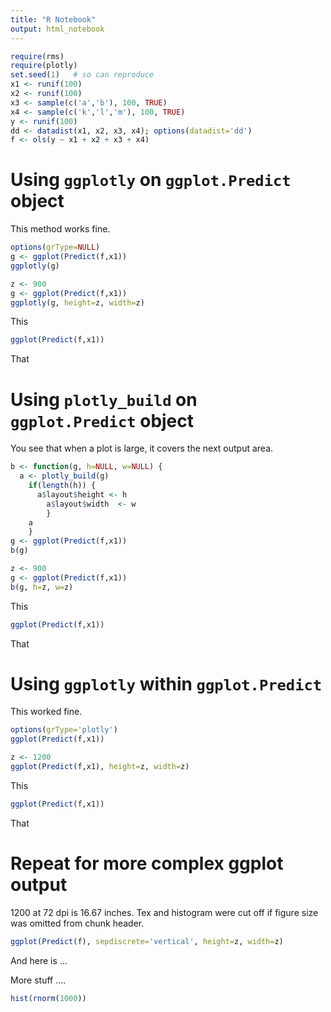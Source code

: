 ```yaml
---
title: "R Notebook"
output: html_notebook
---
```


```r
require(rms)
require(plotly)
set.seed(1)   # so can reproduce
x1 <- runif(100)
x2 <- runif(100)
x3 <- sample(c('a','b'), 100, TRUE)
x4 <- sample(c('k','l','m'), 100, TRUE)
y <- runif(100)
dd <- datadist(x1, x2, x3, x4); options(datadist='dd')
f <- ols(y ~ x1 + x2 + x3 + x4)
```

# Using `ggplotly` on `ggplot.Predict` object
This method works fine.
```r
options(grType=NULL)
g <- ggplot(Predict(f,x1))
ggplotly(g)
```

```r
z <- 900
g <- ggplot(Predict(f,x1))
ggplotly(g, height=z, width=z)
```
This

```r
ggplot(Predict(f,x1))
```
That



# Using `plotly_build` on `ggplot.Predict` object
You see that when a plot is large, it covers the next output area.

```r
b <- function(g, h=NULL, w=NULL) {
  a <- plotly_build(g)
	if(length(h)) {
	  a$layout$height <- h
		a$layout$width  <- w
		}
	a
	}
g <- ggplot(Predict(f,x1))
b(g)
```

```r
z <- 900
g <- ggplot(Predict(f,x1))
b(g, h=z, w=z)
```
This

```r
ggplot(Predict(f,x1))
```
That

# Using `ggplotly` within `ggplot.Predict`
This worked fine.
```r
options(grType='plotly')
ggplot(Predict(f,x1))
```

```r
z <- 1200
ggplot(Predict(f,x1), height=z, width=z)
```
This

```r
ggplot(Predict(f,x1))
```
That


# Repeat for more complex ggplot output
1200 at 72 dpi is 16.67 inches.  Tex and histogram were cut off if figure size was omitted from chunk header.
```r
ggplot(Predict(f), sepdiscrete='vertical', height=z, width=z)
```

And here is ...

More stuff ....

```r
hist(rnorm(1000))
```
